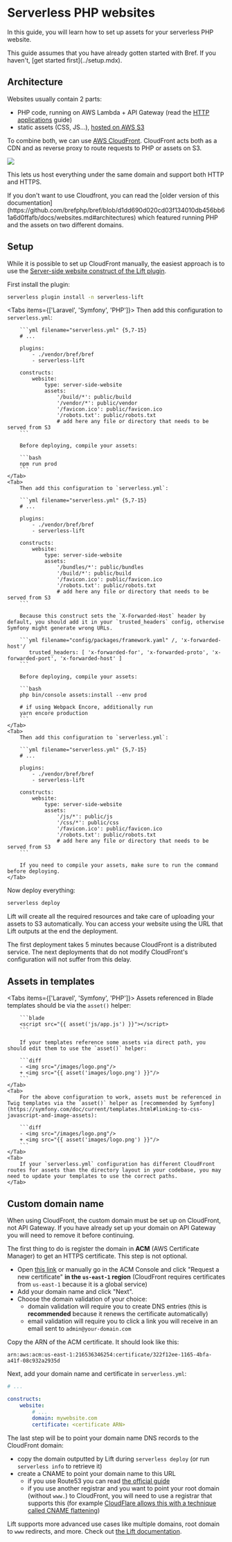 
<NextSeo description="Learn how to deal with assets and static files to deploy serverless PHP websites." />

# Serverless PHP websites

In this guide, you will learn how to set up assets for your serverless PHP website.

<Callout>
    This guide assumes that you have already gotten started with Bref. If you haven't, [get started first](../setup.mdx).
</Callout>

## Architecture

Websites usually contain 2 parts:

- PHP code, running on AWS Lambda + API Gateway (read the [HTTP applications](./http.mdx) guide)
- static assets (CSS, JS…), [hosted on AWS S3](https://docs.aws.amazon.com/AmazonS3/latest/dev/WebsiteHosting.html)

To combine both, we can use [AWS CloudFront](https://aws.amazon.com/cloudfront/). CloudFront acts both as a CDN and as reverse proxy to route requests to PHP or assets on S3.

![](./websites/cloudfront.svg)

This lets us host everything under the same domain and support both HTTP and HTTPS.

<Callout>
    If you don't want to use Cloudfront, you can read the [older version of this documentation](https://github.com/brefphp/bref/blob/d1dd690d020cd03f134010db456bb61a6d0ffafb/docs/websites.md#architectures) which featured running PHP and the assets on two different domains.
</Callout>

## Setup

While it is possible to set up CloudFront manually, the easiest approach is to use the [Server-side website construct of the Lift plugin](https://github.com/getlift/lift/blob/master/docs/server-side-website.md).

First install the plugin:

```bash
serverless plugin install -n serverless-lift
```

<Tabs items={['Laravel', 'Symfony', 'PHP']}>
    <Tab>
        Then add this configuration to `serverless.yml`:

        ```yml filename="serverless.yml" {5,7-15}
        # ...

        plugins:
            - ./vendor/bref/bref
            - serverless-lift

        constructs:
            website:
                type: server-side-website
                assets:
                    '/build/*': public/build
                    '/vendor/*': public/vendor
                    '/favicon.ico': public/favicon.ico
                    '/robots.txt': public/robots.txt
                    # add here any file or directory that needs to be served from S3
        ```

        Before deploying, compile your assets:

        ```bash
        npm run prod
        ```
    </Tab>
    <Tab>
        Then add this configuration to `serverless.yml`:

        ```yml filename="serverless.yml" {5,7-15}
        # ...

        plugins:
            - ./vendor/bref/bref
            - serverless-lift

        constructs:
            website:
                type: server-side-website
                assets:
                    '/bundles/*': public/bundles
                    '/build/*': public/build
                    '/favicon.ico': public/favicon.ico
                    '/robots.txt': public/robots.txt
                    # add here any file or directory that needs to be served from S3
        ```

        Because this construct sets the `X-Forwarded-Host` header by default, you should add it in your `trusted_headers` config, otherwise Symfony might generate wrong URLs.

        ```yml filename="config/packages/framework.yaml" /, 'x-forwarded-host'/
           trusted_headers: [ 'x-forwarded-for', 'x-forwarded-proto', 'x-forwarded-port', 'x-forwarded-host' ]
        ```

        Before deploying, compile your assets:

        ```bash
        php bin/console assets:install --env prod

        # if using Webpack Encore, additionally run
        yarn encore production
        ```
    </Tab>
    <Tab>
        Then add this configuration to `serverless.yml`:

        ```yml filename="serverless.yml" {5,7-15}
        # ...

        plugins:
            - ./vendor/bref/bref
            - serverless-lift

        constructs:
            website:
                type: server-side-website
                assets:
                    '/js/*': public/js
                    '/css/*': public/css
                    '/favicon.ico': public/favicon.ico
                    '/robots.txt': public/robots.txt
                    # add here any file or directory that needs to be served from S3
        ```

        If you need to compile your assets, make sure to run the command before deploying.
    </Tab>
</Tabs>

Now deploy everything:

```bash
serverless deploy
```

Lift will create all the required resources and take care of uploading your assets to S3 automatically.
You can access your website using the URL that Lift outputs at the end the deployment.

<Callout>
    The first deployment takes 5 minutes because CloudFront is a distributed service. The next deployments that do not modify CloudFront's configuration will not suffer from this delay.
</Callout>

## Assets in templates


<Tabs items={['Laravel', 'Symfony', 'PHP']}>
    <Tab>
        Assets referenced in Blade templates should be via the `asset()` helper:

        ```blade
        <script src="{{ asset('js/app.js') }}"></script>
        ```

        If your templates reference some assets via direct path, you should edit them to use the `asset()` helper:

        ```diff
        - <img src="/images/logo.png"/>
        + <img src="{{ asset('images/logo.png') }}"/>
        ```
    </Tab>
    <Tab>
        For the above configuration to work, assets must be referenced in Twig templates via the `asset()` helper as [recommended by Symfony](https://symfony.com/doc/current/templates.html#linking-to-css-javascript-and-image-assets):

        ```diff
        - <img src="/images/logo.png"/>
        + <img src="{{ asset('images/logo.png') }}"/>
        ```
    </Tab>
    <Tab>
        If your `serverless.yml` configuration has different CloudFront routes for assets than the directory layout in your codebase, you may need to update your templates to use the correct paths.
    </Tab>
</Tabs>

## Custom domain name

<Callout>
    When using CloudFront, the custom domain must be set up on CloudFront, not API Gateway. If you have already set up your domain on API Gateway you will need to remove it before continuing.
</Callout>

The first thing to do is register the domain in **ACM** (AWS Certificate Manager) to get an HTTPS certificate. This step is not optional.

- Open [this link](https://console.aws.amazon.com/acm/home?region=us-east-1#/wizard/) or manually go in the ACM Console and click "Request a new certificate" **in the `us-east-1` region** (CloudFront requires certificates from `us-east-1` because it is a global service)
- Add your domain name and click "Next".
- Choose the domain validation of your choice:
    - domain validation will require you to create DNS entries (this is **recommended** because it renews the certificate automatically)
    - email validation will require you to click a link you will receive in an email sent to `admin@your-domain.com`

Copy the ARN of the ACM certificate. It should look like this:

```
arn:aws:acm:us-east-1:216536346254:certificate/322f12ee-1165-4bfa-a41f-08c932a2935d
```

Next, add your domain name and certificate in `serverless.yml`:

```yml filename="serverless.yml"
# ...

constructs:
    website:
        # ...
        domain: mywebsite.com
        certificate: <certificate ARN>
```

The last step will be to point your domain name DNS records to the CloudFront domain:

- copy the domain outputted by Lift during `serverless deploy`  (or run `serverless info` to retrieve it)
- create a CNAME to point your domain name to this URL
    - if you use Route53 you can read [the official guide](https://docs.aws.amazon.com/Route53/latest/DeveloperGuide/routing-to-cloudfront-distribution.html)
    - if you use another registrar and you want to point your root domain (without `www.`) to CloudFront, you will need to use a registrar that supports this (for example [CloudFlare allows this with a technique called CNAME flattening](https://support.cloudflare.com/hc/en-us/articles/200169056-Understand-and-configure-CNAME-Flattening))

Lift supports more advanced use cases like multiple domains, root domain to `www` redirects, and more. Check out [the Lift documentation](https://github.com/getlift/lift/blob/master/docs/server-side-website.md).
